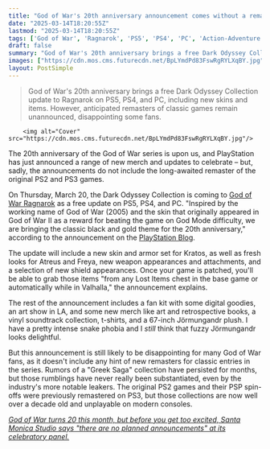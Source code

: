```yaml
---
title: "God of War's 20th anniversary announcement comes without a remaster, but PlayStation is giving us some sick new God of War Ragnarok skins and a 67-inch Jörmungandr plush"
date: "2025-03-14T18:20:55Z"
lastmod: "2025-03-14T18:20:55Z"
tags: ['God of War', 'Ragnarok', 'PS5', 'PS4', 'PC', 'Action-Adventure', 'Anniversary Update', 'Merchandise']
draft: false
summary: "God of War's 20th anniversary brings a free Dark Odyssey Collection update to Ragnarok on PS5, PS4, and PC, including new skins and items.  However, anticipated remasters of classic games remain unannounced, disappointing some fans."
images: ["https://cdn.mos.cms.futurecdn.net/BpLYmdPd83FswRgRYLXqBY.jpg"]
layout: PostSimple
---
```

> God of War's 20th anniversary brings a free Dark Odyssey Collection update to Ragnarok on PS5, PS4, and PC, including new skins and items.  However, anticipated remasters of classic games remain unannounced, disappointing some fans.


        <img alt="Cover" src="https://cdn.mos.cms.futurecdn.net/BpLYmdPd83FswRgRYLXqBY.jpg"/>
        
The 20th anniversary of the God of War series is upon us, and PlayStation has just announced a range of new merch and updates to celebrate – but, sadly, the announcements do not include the long-awaited remaster of the original PS2 and PS3 games.

On Thursday, March 20, the Dark Odyssey Collection is coming to [God of War Ragnarok](https://www.gamesradar.com/god-of-war-ragnarok-guide/) as a free update on PS5, PS4, and PC. "Inspired by the working name of God of War (2005) and the skin that originally appeared in God of War II as a reward for beating the game on God Mode difficulty, we are bringing the classic black and gold theme for the 20th anniversary," according to the announcement on the [PlayStation Blog](https://blog.playstation.com/2025/03/14/celebrate-god-of-wars-20th-anniversary-with-god-of-war-ragnarok-dark-odyssey-collection/).

The update will include a new skin and armor set for Kratos, as well as fresh looks for Atreus and Freya, new weapon appearances and attachments, and a selection of new shield appearances. Once your game is patched, you'll be able to grab those items "from any Lost Items chest in the base game or automatically while in Valhalla," the announcement explains.



The rest of the announcement includes a fan kit with some digital goodies, an art show in LA, and some new merch like art and retrospective books, a vinyl soundtrack collection, t-shirts, and a 67-inch Jörmungandr plush. I have a pretty intense snake phobia and I *still* think that fuzzy Jörmungandr looks delightful.

But this announcement is still likely to be disappointing for many God of War fans, as it doesn't include any hint of new remasters for classic entries in the series. Rumors of a "Greek Saga" collection have persisted for months, but those rumblings have never really been substantiated, even by the industry's more notable leakers. The original PS2 games and their PSP spin-offs were previously remastered on PS3, but those collections are now well over a decade old and unplayable on modern consoles.

[<em>God of War turns 20 this month, but before you get too excited, Santa Monica Studio says "there are no planned announcements" at its celebratory panel. </em>](https://www.gamesradar.com/games/god-of-war/god-of-war-turns-20-this-month-but-before-you-get-too-excited-santa-monica-studio-says-there-are-no-planned-announcements-at-its-celebratory-panel/)
        